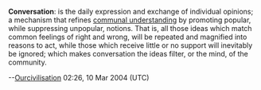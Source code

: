 '''Conversation''': is the daily expression and exchange of individual opinions; a mechanism that refines [[communal understanding]] by promoting popular, while suppressing unpopular, notions. That is, all those ideas which match common feelings of right and wrong, will be repeated and magnified into reasons to act, while those which receive little or no support will inevitably be ignored; which makes conversation the ideas filter, or the mind, of the community.

--[[User:Ourcivilisation|Ourcivilisation]] 02:26, 10 Mar 2004 (UTC)